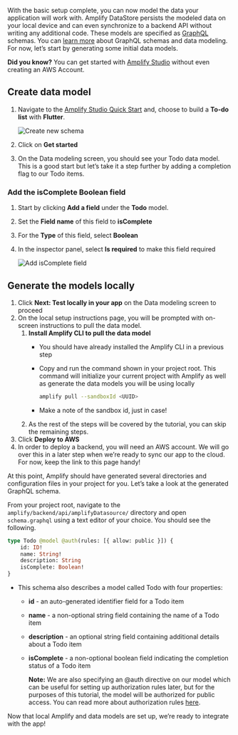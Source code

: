 With the basic setup complete, you can now model the data your application will work with. Amplify DataStore persists the modeled data on your local device and can even synchronize to a backend API without writing any additional code. These models are specified as [GraphQL](http://graphql.org/) schemas. You can [learn more](/cli/graphql/overview) about GraphQL schemas and data modeling. For now, let’s start by generating some initial data models.

<Callout>

**Did you know?** You can get started with [Amplify Studio](https://sandbox.amplifyapp.com/) without even creating an AWS Account.

</Callout>

## Create data model

1. Navigate to the [Amplify Studio Quick Start](https://sandbox.amplifyapp.com/getting-started) and, choose to build a **To-do list** with **Flutter**.

    ![Create new schema](/images/lib/getting-started/flutter/generate-model-admin-ui-create.png)

2. Click on **Get started**

3. On the Data modeling screen, you should see your Todo data model.  This is a good start but let’s take it a step further by adding a completion flag to our Todo items.

### Add the isComplete Boolean field

1. Start by clicking **Add a field** under the **Todo** model.
2. Set the **Field name** of this field to **isComplete**
3. For the **Type** of this field, select **Boolean**
4. In the inspector panel, select **Is required** to make this field required

    ![Add isComplete field](/images/lib/getting-started/flutter/generate-model-admin-ui-isComplete-field.png)

## Generate the models locally

1. Click **Next: Test locally in your app** on the Data modeling screen to proceed
2. On the local setup instructions page, you will be prompted with on-screen instructions to pull the data model.
    1. **Install Amplify CLI to pull the data model**
        - You should have already installed the Amplify CLI in a previous step
        - Copy and run the command shown in your project root. This command will initialize your current project with Amplify as well as generate the data models you will be using locally
            
            ```bash
            amplify pull --sandboxId <UUID>
            ```
        - Make a note of the sandbox id, just in case!
    2. As the rest of the steps will be covered by the tutorial, you can skip the remaining steps. 
3. Click **Deploy to AWS**
4. In order to deploy a backend, you will need an AWS account. We will go over this in a later step when we’re ready to sync our app to the cloud. For now, keep the link to this page handy!

At this point, Amplify should have generated several directories and configuration files in your project for you. Let’s take a look at the generated GraphQL schema.

From your project root, navigate to the `amplify/backend/api/amplifyDatasource/` directory and open `schema.graphql` using a text editor of your choice. You should see the following.

```graphql
type Todo @model @auth(rules: [{ allow: public }]) {
    id: ID!
    name: String!
    description: String
    isComplete: Boolean!
}
```

- This schema also describes a model called Todo with four properties:
    - **id** - an auto-generated identifier field for a Todo item
    - **name** - a non-optional string field containing the name of a Todo item
    - **description** - an optional string field containing additional details about a Todo item
    - **isComplete** - a non-optional boolean field indicating the completion status of a Todo item

        <Callout>

        **Note:** We are also specifying an @auth directive on our model which can be useful for setting up authorization rules later, but for the purposes of this tutorial, the model will be authorized for public access. You can read more about authorization rules [here](https://docs.amplify.aws/lib/datastore/setup-auth-rules/q/platform/flutter).

        </Callout>

Now that local Amplify and data models are set up, we’re ready to integrate with the app!